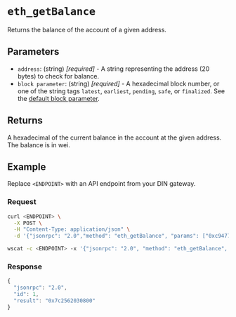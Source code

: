 
# `eth_getBalance`


Returns the balance of the account of a given address. 

## Parameters

- `address`: (string) _[required]_ - A string representing the address (20 bytes) to check for balance.
- `block parameter`: (string) _[required]_ - A hexadecimal block number, or one of the string tags `latest`, `earliest`, `pending`, `safe`, or `finalized`. See the [default block parameter](https://ethereum.org/en/developers/docs/apis/json-rpc/#default-block).

## Returns

A hexadecimal of the current balance in the account at the given address. The balance is in wei.

## Example

Replace `<ENDPOINT>` with an API endpoint from your DIN gateway.

### Request


<Tabs>
  <TabItem value="curl">

```bash
curl <ENDPOINT> \
  -X POST \
  -H "Content-Type: application/json" \
  -d '{"jsonrpc": "2.0","method": "eth_getBalance", "params": ["0xc94770007dda54cF92009BFF0dE90c06F603a09f", "latest"], "id": 1}'
```

  </TabItem>
  <TabItem value="WSS">

```bash
wscat -c <ENDPOINT> -x '{"jsonrpc": "2.0", "method": "eth_getBalance", "params": ["0xc94770007dda54cF92009BFF0dE90c06F603a09f", "latest"], "id": 1}'
```

  </TabItem>
</Tabs>

### Response


<Tabs>
  <TabItem value="JSON">

```js
{
  "jsonrpc": "2.0",
  "id": 1,
  "result": "0x7c2562030800"
}
```

  </TabItem>
</Tabs>


